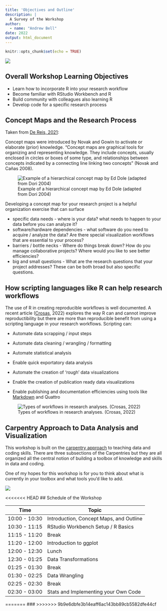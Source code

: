 ```yaml
---
title: 'Objectives and Outline'
description: |
  A Survey of the Workshop
author: 
  - name: "Andrew Bell"
date: 2022
output: html_document
---
```


```r
knitr::opts_chunk$set(echo = TRUE)
```

![](Images/elena-rouame-9JU2CKqtw0M-unsplash.jpg)

## Overall Workshop Learning Objectives

-   Learn how to incorporate R into your research workflow
-   Become familiar with RStudio Workbench and R
-   Build community with colleagues also learning R
-   Develop code for a specific research process

## Concept Maps and the Research Process

Taken from [De Reis, 2021](https://link.springer.com/article/10.1007/s11135-021-01113-x):

Concept maps were introduced by Novak and Gowin to activate or elaborate (prior) knowledge. "Concept maps are graphical tools for organizing and representing knowledge. They include concepts, usually enclosed in circles or boxes of some type, and relationships between concepts indicated by a connecting line linking two concepts" (Novak and Cañas 2008).

![Example of a hierarchical concept map by Ed Dole (adapted from Dori 2004)](Images/11135_2021_1113_Fig1_HTML.webp)

Developing a concept map for your research project is a helpful organization exercise that can surface

-   specific data needs - where is your data? what needs to happen to your data before you can analyze it?
-   software/hardware dependencies - what software do you need to acquire / analyze the data? Are there special visualization workflows that are essential to your process?
-   barriers / bottle necks - Where do things break down? How do you manage collaborative projects? Where would you like to see better efficiencies?
-   big and small questions - What are the research questions that your project addresses? These can be both broad but also specific questions.

## How scripting languages like R can help research workflows

The use of R in creating reproducible workflows is well documented. A recent article ([Crosas](https://www.nature.com/articles/s41597-022-01143-6#auth-Merc_-Crosas), 2022) explores the way R can and cannot improve reproductibility but there are more than reproducible benefit from using a scripting language in your research workflows. Scripting can:

-   Automate data scrapping / input steps

-   Automate data cleaning / wrangling / formatting

-   Automate statistical analysis

-   Enable quick exportatory data analysis

-   Automate the creation of 'rough' data visualizations

-   Enable the creation of publication ready data visualizations

-   Enable publishing and documentation efficiencies using tools like [Markdown](https://rmarkdown.rstudio.com/index.html) and Quattro

![Types of workflows in research analyses. (Crosas, 2022)](Images/41597_2022_1143_Fig9_HTML.png)

## Carpentry Approach to Data Analysis and Visualization

This workshop is built on the [carpentry approach](https://carpentries.org/about/) to teaching data and coding skills. There are three subsections of the Carpentries but they are all organized all the central notion of building a toolbox of knowledge and skills in data and coding.

One of my hopes for this workshop is for you to think about what is currently in your toolbox and what tools you'd like to add.

![](Images/cesar-carlevarino-aragon-NL_DF0Klepc-unsplash.jpg)

<<<<<<< HEAD
## Schedule of the Workshop

| Time          | Topic                                   |
|---------------|-----------------------------------------|
| 10:00 - 10:30 | Introduction, Concept Maps, and Outline |
| 10:30 - 11:15 | RStudio Workbench Setup / R Basics      |
| 11:15 - 11:20 | Break                                   |
| 11:20 - 12:00 | Introduction to ggplot                  |
| 12:00 - 12:30 | Lunch                                   |
| 12:30 - 01:25 | Data Transformations                    |
| 01:25 - 01:30 | Break                                   |
| 01:30 - 02:25 | Data Wrangling                          |
| 02:25 - 02:30 | Break                                   |
| 02:30 - 03:00 | Stats and Implementing your Own Code    |
=======
### 
>>>>>>> 9b9e6dbfe3b14eaff6ac143bb89cb5582dfe44cf
